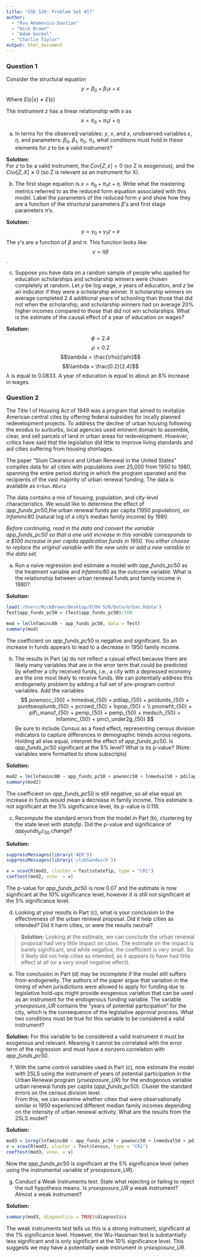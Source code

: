 ```yaml
---
title: 'GSE 520: Problem Set #17'
author: 
  - "Rus Adamovics-Davtian"
  - "Nick Brown"
  - "Adam Gockel"
  - "Charlie Taylor"
output: html_document
---
```


### Question 1
Consider the structural equation 
$$y = \beta_0 + \beta_1 x + \varepsilon$$
Where $E(\varepsilon|x) \neq E(\varepsilon)$

The instrument $z$ has a linear relationship with $x$ as
$$x = \pi_0 + \pi_1 z + \eta$$

(a) In terms for the observed variables: $y$, $x$, and $x$, unobserved variables $\varepsilon$, $\eta$, and parameters: $\beta_0$, $\beta_1$, $\pi_0$, $\pi_1$, what conditions must hold in these elements for $z$ to be a valid instrument?

**Solution:**  
For $z$ to be a valid instrument, the $Cov[Z, \varepsilon] = 0$ (so Z is exogenous), and the $Cov[Z, X] \neq 0$ (so Z is relevant as an instrument for X).

(b) The first stage equation is $x = \pi_0 + \pi_1 z + \eta$.  Write what the mastering metrics referred to as the reduced form equation associated with this model.  Label the parameters of the reduced form $\gamma$ and show how they are a function of the structural parameters $\beta$'s and first stage parameters $\pi$'s. 

**Solution:**  
$$ y = \gamma_0 + \gamma_1 z + e$$
The $\gamma$'s are a function of $\beta$ and $\pi$. This function looks like:
$$\gamma = \pi \beta$$.

(c)  Suppose you have data on a random sample of people who applied for education scholarships and scholarship winners were chosen completely at random.  Let $y$ be log wage, $x$ years of education, and $z$ be an indicator if they were a scholarship winner.  It scholarship winners on average completed 2.4 additional years of schooling than those that did not when the scholarship, and scholarship winners had on average 20\% higher incomes compared to those that did not win scholarships.  What is the estimate of the causal effect of a year of education on wages?

**Solution:**  
$$\phi = 2.4$$
$$\rho = 0.2$$
$$\lambda = \frac{\rho}{\phi}$$
$$\lambda = \frac{0.2}{2.4}$$
$\lambda$ is equal to $0.0833$. A year of education is equal to about an $8\%$ increase in wages.


### Question 2

The Title I of Housing Act of 1949 was a program that aimed to revitalize American central cites by offering federal subsidies for locally planned redevelopment projects. To address the decline of urban housing following the exodus to surburbs, local agencies used eminent domain to assemble, clear, and sell parcels of land in urban areas for redevelopment. However, critics have said that the legislation did little to improve living standards and aid cities suffering from housing shortages.  
  
The paper "Slum Clearance and Urban Renewal in the United States" compiles data for all cities with populations over 25,000 from 1950 to 1980, spanning the entire period during in which the program operated and the recipients of the vast majority of urban renewal funding. The data is available as ```Urban.RData```  

The data contains a mix of housing, population, and city-level characteristics. We would like to determine the effect of $app\_funds\_pc50$,the urban renewal funds per capita (1950 population), on $lnfaminc80$ (natural log of a city's median family income) by 1980

*Before continuing, read in the data and convert the variable $app\_funds\_pc50$ so that a one unit increase in this variable corresponds to a \$100 increase in per capita application funds in 1950. You either choose to replace the original variable with the new units or add a new variable to the data set.*

(a) Run a naive regression and estimate a model with $app\_funds\_pc50$ as the treatment variable and $lnfaminc80$ as the outcome variable.  What is the relationship between urban renewal funds and family income in 1980?

**Solution:**  
```R
load('/Users/NickBrown/Desktop/ECON 520/Data/Urban.Rdata')
Test$app_funds_pc50 = (Test$app_funds_pc50)/100
```

```R
mod = lm(lnfaminc80 ~ app_funds_pc50, data = Test)
summary(mod)
```
The coefficient on $app\_funds\_pc50$ is negative and significant. So an increase in funds appears to lead to a decrease in 1950 family income.

(b) The results in Part (a) do not reflect a casual effect because there are likely many variables that are in the error term that could be predicted by whether a city received funds, i.e., a city with a depressed economy are the one most likely to receive funds.  We can potentially address this endogeneity problem by adding a full set of pre-program control variables.  Add the variables  
$$ pownocc_{50} + lnmedval_{50} + pdilap_{50} + poldunits_{50} + punitswoplumb_{50} + pcrowd_{50} + lnpop_{50} + \\ pnonwht_{50} + plf\_manuf_{50} + pemp_{50} + pemp_{50} + medsch_{50} + lnfaminc_{50} + pinc\_under2g_{50} $$
Be sure to include $Census$ as a fixed effect, representing census division indicators to capture differences in demographic trends across regions. Holding all else equal, interpret the effect of $app\_funds\_pc50$. Is $app\_funds\_pc50$ significant at the 5% level? What is its p-value? (Note: variables were formatted to show subscripts)

**Solution:**
```R
mod2 = lm(lnfaminc80 ~ app_funds_pc50 + pownocc50 + lnmedval50 + pdilap50 + poldunits50 + punitswoplumb50 + pcrowd50 + lnpop50 + pnonwht50 + plf_manuf_50 + pemp50 + pemp50 + medsch50 + lnfaminc50 + pinc_under2g_50 + factor(Census), data = Test)
summary(mod2)
```
The coefficient on $app\_funds\_pc50$ is still negative, so all else equal an increase in funds would mean a decrease in family income. This estimate is not significant at the $5\%$ significance level, its p-value is $0.116$.

(c) Recompute the standard errors from the model in Part (b), clustering by the state level with $statefip$. Did the p-value and significance of $app_funds_pc_{50}$ change?

**Solution:**
```R
suppressMessages(library('AER'))
suppressMessages(library('clubSandwich'))

v = vcovCR(mod2, cluster = Test$statefip, type = "CR1")
coeftest(mod2, vcov. = v)
```
The p-value for $app\_funds\_pc50$ is now $0.07$ and the estimate is now significant at the $10\%$ significance level, however it is still not significant at the $5\%$ significance level.

(d) Looking at your results in Part (c), what is your conclusion to the effectiveness of the urban renewal proposal.  Did it help cities as intended?  Did it harm cities, or were the results neutral?

>**Solution:**
Looking at the estimate, we can conclude the urban renewal proposal had very little impact on cities. The estimate on the impact is barely significant, and while negative, the coefficient is very small. So it likely did not help cities as intended, as it appears to have had little effect at all (or a very small negative effect).

(e) The conclusion in Part (d) may be incomplete if the model still suffers from endogeneity.  The authors of the paper argue that variation in the timing of when jurisdictions were allowed to apply for funding due to legislative hold-ups might provide exogenous variation that can be used as an instrument for the endogenous funding variable.  The variable $yrsexposure\_UR$ contains the "years of potential participation" for the city, which is the consequence of the legislative approval process.  What two conditions must be true for this variable to be considered a valid instrument?

**Solution:**
For this variable to be considered a valid instrument it must be exogenous and relevant. Meaning it cannot be correlated with the error term of the regression and must have a nonzero correlation with $app\_funds\_pc50$. 

(f) With the same control variables used in Part (c), now estimate the model with 2SLS using the instrument of years of potential participation in the Urban Renewal program ($yrsexposure\_UR$) for the endogenous variable urban renewal funds per capita ($app\_funds\_pc50$). Cluster the standard errors on the census division level.   
From this, we can examine whether cities that were observationally similar in 1950 experienced different median family incomes depending on the intensity of urban renewal activity. What are the results from the 2SLS model? 

**Solution:**
```R
mod3 = ivreg(lnfaminc80 ~ app_funds_pc50 + pownocc50 + lnmedval50 + pdilap50 + poldunits50 + punitswoplumb50 + pcrowd50 + lnpop50 + pnonwht50 + plf_manuf_50 + pemp50 + pemp50 + medsch50 + lnfaminc50 + pinc_under2g_50 + factor(Census) | yrsexposure_UR + pownocc50 + lnmedval50 + pdilap50 + poldunits50 + punitswoplumb50 + pcrowd50 + lnpop50 + pnonwht50 + plf_manuf_50 + pemp50 + pemp50 + medsch50 + lnfaminc50 + pinc_under2g_50 + factor(Census), data = Test)
v = vcovCR(mod3, cluster = Test$Census, type = "CR1")
coeftest(mod3, vcov. = v)
```

Now the $app\_funds\_pc50$ is significant at the $5\%$ significance level (when using the instrumental variable of $yrsexposure\_UR$). 

(g) Conduct a Weak Instruments test. State what rejecting or failing to reject the null hypothesis means. Is $yrsexposure\_UR$ a weak instrument? Almost a weak instrument?

**Solution:**
```R
summary(mod3, diagnostics = TRUE)$diagnostics
```

The weak instruments test tells us this is a strong instrument, significant at the $1\%$ significance level. However, the Wu-Hausman test is substantially less significant and is only significant at the $10\%$ significance level. This suggests we may have a potentially weak instrument in $yrsexposure\_UR$.

